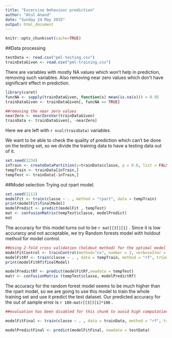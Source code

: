 ```yaml
---
title: "Excercise behaviour prediction"
author: "Atul Anand"
date: "Sunday 24 May 2015"
output: html_document
---
```


```r
knitr::opts_chunk$set(cache=TRUE)
```

##Data processing
```r
testData <- read.csv("pml-testing.csv")
trainDataGiven <- read.csv("pml-training.csv")
```

There are variables with mostly NA values which won't help in prediction, removing such variables. Also removing near zero values which don't have significant effect in prediction.


```r

library(caret)
funcNA <- sapply(trainDataGiven, function(x) mean(is.na(x))) < 0.95
trainDataGiven <- trainDataGiven[, funcNA == TRUE]

##removing the near zero values
nearZero <- nearZeroVar(trainDataGiven)
trainData <- trainDataGiven[, -nearZero]

```

Here we are left with `r ncol(trainData) ` variables.

We want to be able to check the quality of prediction which can't be done on the testing set, so we divide the training data to have a testing data out of it.

```r
set.seed(1234)
inTrain <- createDataPartition(y=trainData$classe, p = 0.6, list = FALSE)
tempTrain <- trainData[inTrain,]
tempTest <- trainData[-inTrain,]
```

##Model selection
Trying out rpart model.

```r
set.seed(1111)
modelFit <- train(classe ~ . , method = "rpart", data = tempTrain)
print(modelFit$finalModel)
modelPredict <- predict(modelFit , tempTest)
mat <- confusionMatrix(tempTest$classe, modelPredict)
mat
```
The accuracy for this model turns out to be `r mat[[3]][1] ` . Since it is low accurarcy and not acceptable, we try Random forests model with holdout method for model control.

```r
##Using 2-fold cross validation (holdout method) for the optimal model fit.
modelFitControl <- trainControl(method="cv", number = 2, verboseIter = F)
modelFitRf <- train(classe ~ . , data = tempTrain, method = "rf", trControl = modelFitControl)
print(modelFitRf$finalModel)

modelPredictRf <- predict(modelFitRf,newdata = tempTest)
matr <- confusionMatrix (tempTest$classe, modelPredictRf)
```

The accuracy for the random forest model seems to be much higher than the rpart model, so we are going to use this model to train the whole training set and use it predict the test dataset. Our predicted accuracy for the out of sample error is `r 100-matr[[3]][1]*100 ` .

```r
##evaluation has been disabled for this chunk to avoid high computation time and processor overheating on my system.

modelFitFinal <- train(classe ~ . , data = trainData, method = "rf", trControl = modelFitControl)

modelPredictFinal <- predict(modelFitFinal, newdata = testData)

```






